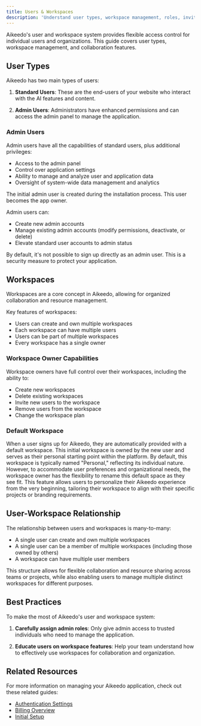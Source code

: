 ```yaml
---
title: Users & Workspaces
description: 'Understand user types, workspace management, roles, invitations, and multi-tenant architecture in Aikeedo for organizational access control.'
---
```


Aikeedo's user and workspace system provides flexible access control for individual users and organizations. This guide covers user types, workspace management, and collaboration features.

## User Types

Aikeedo has two main types of users:

1. **Standard Users**: These are the end-users of your website who interact with the AI features and content.

2. **Admin Users**: Administrators have enhanced permissions and can access the admin panel to manage the application.

### Admin Users

Admin users have all the capabilities of standard users, plus additional privileges:

- Access to the admin panel
- Control over application settings 
- Ability to manage and analyze user and application data
- Oversight of system-wide data management and analytics

<Note>
The initial admin user is created during the installation process. This user becomes the app owner.
</Note>

Admin users can:
- Create new admin accounts
- Manage existing admin accounts (modify permissions, deactivate, or delete)
- Elevate standard user accounts to admin status

<Warning>
By default, it's not possible to sign up directly as an admin user. This is a security measure to protect your application.
</Warning>

## Workspaces

Workspaces are a core concept in Aikeedo, allowing for organized collaboration and resource management.

Key features of workspaces:

- Users can create and own multiple workspaces
- Each workspace can have multiple users
- Users can be part of multiple workspaces
- Every workspace has a single owner

### Workspace Owner Capabilities

Workspace owners have full control over their workspaces, including the ability to:

- Create new workspaces
- Delete existing workspaces
- Invite new users to the workspace
- Remove users from the workspace
- Change the workspace plan

### Default Workspace

When a user signs up for Aikeedo, they are automatically provided with a default workspace. This initial workspace is owned by the new user and serves as their personal starting point within the platform. By default, this workspace is typically named "Personal," reflecting its individual nature. However, to accommodate user preferences and organizational needs, the workspace owner has the flexibility to rename this default space as they see fit. This feature allows users to personalize their Aikeedo experience from the very beginning, tailoring their workspace to align with their specific projects or branding requirements.

## User-Workspace Relationship

The relationship between users and workspaces is many-to-many:

- A single user can create and own multiple workspaces
- A single user can be a member of multiple workspaces (including those owned by others)
- A workspace can have multiple user members

This structure allows for flexible collaboration and resource sharing across teams or projects, while also enabling users to manage multiple distinct workspaces for different purposes.

## Best Practices

To make the most of Aikeedo's user and workspace system:

1. **Carefully assign admin roles**: Only give admin access to trusted individuals who need to manage the application.

2. **Educate users on workspace features**: Help your team understand how to effectively use workspaces for collaboration and organization.


## Related Resources

For more information on managing your Aikeedo application, check out these related guides:

- [Authentication Settings](/authentication/accounts-settings)
- [Billing Overview](/billing/overview)
- [Initial Setup](/get-started/initial-setup)
